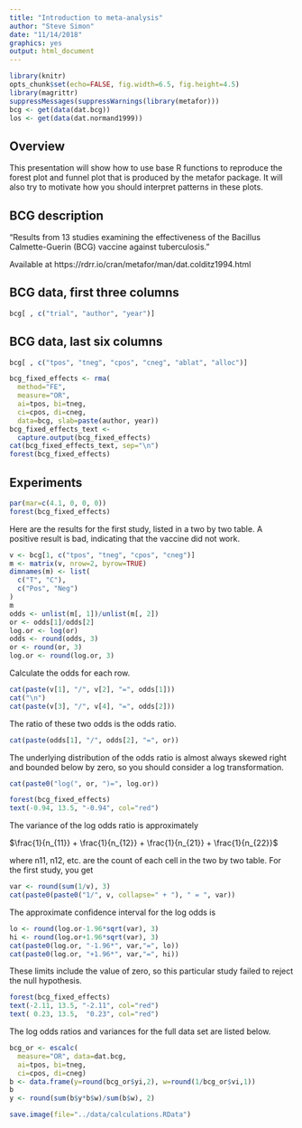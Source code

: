 ```yaml
---
title: "Introduction to meta-analysis"
author: "Steve Simon"
date: "11/14/2018"
graphics: yes
output: html_document
---
```


```r
library(knitr)
opts_chunk$set(echo=FALSE, fig.width=6.5, fig.height=4.5)
library(magrittr)
suppressMessages(suppressWarnings(library(metafor)))
bcg <- get(data(dat.bcg))
los <- get(data(dat.normand1999))
```

## Overview

This presentation will show how to use base R functions to reproduce the forest plot and funnel plot that is produced by the metafor package. It will also try to motivate how you should interpret patterns in these plots.

## BCG description

"Results from 13 studies examining the effectiveness of the Bacillus Calmette-Guerin (BCG) vaccine against tuberculosis."

Available at https://rdrr.io/cran/metafor/man/dat.colditz1994.html

## BCG data, first three columns

```r
bcg[ , c("trial", "author", "year")]
```

## BCG data, last six columns

```r
bcg[ , c("tpos", "tneg", "cpos", "cneg", "ablat", "alloc")]
```

```r
bcg_fixed_effects <- rma(
  method="FE",
  measure="OR", 
  ai=tpos, bi=tneg, 
  ci=cpos, di=cneg,
  data=bcg, slab=paste(author, year))
bcg_fixed_effects_text <-
  capture.output(bcg_fixed_effects)
cat(bcg_fixed_effects_text, sep="\n")
forest(bcg_fixed_effects)
```

## Experiments

```r
par(mar=c(4.1, 0, 0, 0))
forest(bcg_fixed_effects)
```

Here are the results for the first study, listed in a two by two table. A positive result is bad, indicating that the vaccine did not work.

```r
v <- bcg[1, c("tpos", "tneg", "cpos", "cneg")]
m <- matrix(v, nrow=2, byrow=TRUE)
dimnames(m) <- list(
  c("T", "C"),
  c("Pos", "Neg")
)
m
odds <- unlist(m[, 1])/unlist(m[, 2])
or <- odds[1]/odds[2]
log.or <- log(or)
odds <- round(odds, 3)
or <- round(or, 3)
log.or <- round(log.or, 3)
```

Calculate the odds for each row.

```r
cat(paste(v[1], "/", v[2], "=", odds[1]))
cat("\n")
cat(paste(v[3], "/", v[4], "=", odds[2]))
```
The ratio of these two odds is the odds ratio.

```r
cat(paste(odds[1], "/", odds[2], "=", or))
```

The underlying distribution of the odds ratio is almost always skewed right and bounded below by zero, so you should consider a log transformation.

```r
cat(paste0("log(", or, ")=", log.or))
```

```r
forest(bcg_fixed_effects)
text(-0.94, 13.5, "-0.94", col="red")
```

The variance of the log odds ratio is approximately

$\frac{1}{n_{11}} + \frac{1}{n_{12}} + \frac{1}{n_{21}} + \frac{1}{n_{22}}$

where n11, n12, etc. are the count of each cell in the two by two table. For the first study, you get

```r
var <- round(sum(1/v), 3)
cat(paste0(paste0("1/", v, collapse=" + "), " = ", var))
```

The approximate confidence interval for the log odds is

```r
lo <- round(log.or-1.96*sqrt(var), 3)
hi <- round(log.or+1.96*sqrt(var), 3)
cat(paste0(log.or, "-1.96*", var,"=", lo))
cat(paste0(log.or, "+1.96*", var,"=", hi))
```

These limits include the value of zero, so this particular study failed to reject the null hypothesis.

```r
forest(bcg_fixed_effects)
text(-2.11, 13.5, "-2.11", col="red")
text( 0.23, 13.5,  "0.23", col="red")
```

The log odds ratios and variances for the full data set are listed below.

```r
bcg_or <- escalc(
  measure="OR", data=dat.bcg,
  ai=tpos, bi=tneg, 
  ci=cpos, di=cneg)
b <- data.frame(y=round(bcg_or$yi,2), w=round(1/bcg_or$vi,1))
b
y <- round(sum(b$y*b$w)/sum(b$w), 2)
```

```r
save.image(file="../data/calculations.RData")
```